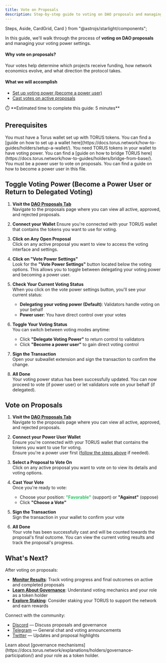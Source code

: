 ```yaml
---
title: Vote on Proposals
description: Step-by-step guide to voting on DAO proposals and managing your voting power settings.
---
```


  Steps,
  Aside,
  CardGrid,
  Card
} from "@astrojs/starlight/components";



In this guide, we'll walk through the process of **voting on DAO proposals** and managing your voting power settings.

#### Why vote on proposals?

Your votes help determine which projects receive funding, how network economics evolve, and what direction the protocol takes.

#### What we will accomplish

- [Set up voting power (become a power user)](#toggle-voting-power-become-a-power-user-or-return-to-delegated-voting)
- [Cast votes on active proposals](#vote-on-proposals)

<Aside>
⏱️ **Estimated time to complete this guide: 5 minutes**
</Aside>

## Prerequisites

<CardGrid>
  <Card title="Torus Wallet" icon="seti:license">
    You must have a Torus wallet set up with TORUS tokens.
    You can find a [guide on how to set up a wallet here](https://docs.torus.network/how-to-guides/holders/setup-a-wallet/).
  </Card>
  <Card title="TORUS Holdings" icon="seti:shell">
    You need TORUS tokens in your wallet to have voting power.
    You can find a [guide on how to bridge TORUS here](https://docs.torus.network/how-to-guides/holders/bridge-from-base/).
  </Card>
  <Card title="Be a Power User" icon="seti:yml">
    You must be a power user to vote on proposals. You can find a guide on how to become a power user in this file.
  </Card>
</CardGrid>

## Toggle Voting Power (Become a Power User or Return to Delegated Voting)

<Steps>

1. **Visit the [DAO Proposals Tab](https://dao.torus.network/proposals)**  
   Navigate to the proposals page where you can view all active, approved, and rejected proposals.

2. **Connect your Wallet**
   <RedText variant="light">Ensure you're connected with your TORUS wallet</RedText> that contains the tokens you want to use for voting.

3. **Click on Any Open Proposal**  
   <RedText variant="light">Click on any active proposal</RedText> you want to view to access the voting interface and settings.
   
   <ClickableImage src={clickOnOpenProposal} alt="Click on an open proposal" />

4. **Click on "Vote Power Settings"**  
   Look for the <RedText variant="light">**"Vote Power Settings"**</RedText> button located below the voting options. This allows you to toggle between delegating your voting power and becoming a power user.
   
   <ClickableImage src={clickVotePowerSettings} alt="Click on Vote Power Settings" />

5. **Check Your Current Voting Status**  
   When you click on the vote power settings button, you'll see your current status:
   
   - **Delegating your voting power (Default)**: <RedText variant="light">Validators handle voting on your behalf</RedText>
   - **Power user**: <RedText variant="light">You have direct control over your votes</RedText>

6. **Toggle Your Voting Status**  
   You can switch between voting modes anytime:
   
   - Click <RedText variant="light">**"Delegate Voting Power"**</RedText> to return control to validators
   - Click <RedText variant="light">**"Become a power user"**</RedText> to gain direct voting control
   
   <ClickableImage src={changeVoteStatus} alt="Change vote status" />

7. **Sign the Transaction**    
   Open your subwallet extension and <RedText variant="light">sign the transaction</RedText> to confirm the change.

8. **All Done**  
   Your voting power status has been successfully updated. You can now proceed to vote (if power user) or let validators vote on your behalf (if delegated).

</Steps>



## Vote on Proposals

<Steps>

1. **Visit the [DAO Proposals Tab](https://dao.torus.network/proposals)**  
   Navigate to the proposals page where you can view all active, approved, and rejected proposals.

2. **Connect your Power User Wallet**  
   <RedText variant="light">Ensure you're connected with your TORUS wallet</RedText> that contains the tokens you want to use for voting.    
   <RedText variant="light">Ensure you're a power user first</RedText> ([follow the steps above](#toggle-voting-power-become-a-power-user-or-return-to-delegated-voting) if needed).  

3. **Select a Proposal to Vote On**  
   Click on any active proposal you want to vote on to view its details and voting options.

4. **Cast Your Vote**  
   Once you're ready to vote:
   - Choose your position: <span style="color: #22c55e; font-weight: bold;">"Favorable"</span> (support) or <RedText variant="light">**"Against"**</RedText> (oppose)
   - Click <RedText variant="light">**"Choose a Vote"**</RedText>

5. **Sign the Transaction**   
   Sign the transaction in your wallet to confirm your vote

6. **All Done**  
   Your vote has been successfully cast and will be counted towards the proposal's final outcome.
   You can view the current voting results and track the proposal's progress.

</Steps>


## What's Next?

After voting on proposals:

- **[Monitor Results](https://dao.torus.network/proposals)**: Track voting progress and final outcomes on active and completed proposals
- **[Learn About Governance](https://docs.torus.network/explanations/holders/governance-participation/)**: Understand voting mechanics and your role as a token holder
- **[Explore Staking](https://docs.torus.network/how-to-guides/holders/stake-your-torus/)**: Consider staking your TORUS to support the network and earn rewards

Connect with the community:
- [Discord](https://discord.gg/torus) — Discuss proposals and governance
- [Telegram](https://t.me/torusnetwork) — General chat and voting announcements  
- [Twitter](https://x.com/torus_network) — Updates and proposal highlights

<Aside type="tip" title="Want to Learn More?">
Learn about [governance mechanisms](https://docs.torus.network/explanations/holders/governance-participation/) and your role as a token holder.
</Aside>